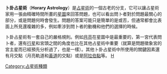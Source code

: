 {{Unreferenced|time=2020-03-07T01:54:22+00:00}}
{{占星术}} '''卜卦占星術'''（'''Horary Astrology'''）是[[占星術|占星術]]的一個古老的分支，它可以讓占星術家用一張由精確時間所畫的[[星圖|星圖]]來回答問題，也可以看出問卜者對於問題最關心的部分，或是問題何時會發生。問題的答案可能只是簡單的是或否，但通常都會比表面上所見還複雜的多，例如牽涉到問卜者的動機和他們的選擇的時候。

卜卦占星術有一套自己的嚴格規則。例如[[月亮|月亮]]在星圖中是最重要的，第一宮代表問卜者，還有[[行星|行星]]和宮頭之間的角度也比在其他占星術中重要（就算是問題徵象宮的宮主星而已經預先分析過了，也是一樣）。其他卜卦占星術中所使用的關鍵因素還有月交點（月亮軌道和[[黃道|黃道]]的交點）或是[[阿拉伯點|阿拉伯點]]等。
{{占星術知識}}
[[分類:占星術|H]]
[[Category:占星術種類|Category:占星術種類]]